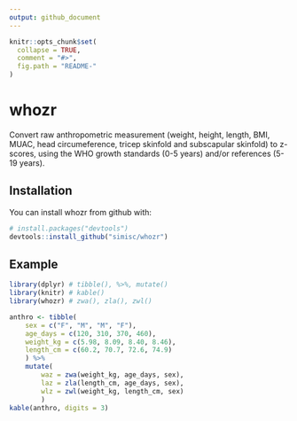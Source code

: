 ```yaml
---
output: github_document
---
```


<!-- README.md is generated from README.Rmd. Please edit that file -->

```r
knitr::opts_chunk$set(
  collapse = TRUE,
  comment = "#>",
  fig.path = "README-"
)
```

# whozr

Convert raw anthropometric measurement (weight, height, length, BMI, MUAC, head circumeference, tricep skinfold and subscapular skinfold) to z-scores, using the WHO growth standards (0-5 years) and/or references (5-19 years).

## Installation

You can install whozr from github with:

```r
# install.packages("devtools")
devtools::install_github("simisc/whozr")
```

## Example

```r
library(dplyr) # tibble(), %>%, mutate()
library(knitr) # kable()
library(whozr) # zwa(), zla(), zwl()
```


```r
anthro <- tibble(
    sex = c("F", "M", "M", "F"),
    age_days = c(120, 310, 370, 460),
    weight_kg = c(5.98, 8.09, 8.40, 8.46),
    length_cm = c(60.2, 70.7, 72.6, 74.9)
    ) %>%
    mutate(
        waz = zwa(weight_kg, age_days, sex),
        laz = zla(length_cm, age_days, sex),
        wlz = zwl(weight_kg, length_cm, sex)
        )
kable(anthro, digits = 3)
```

